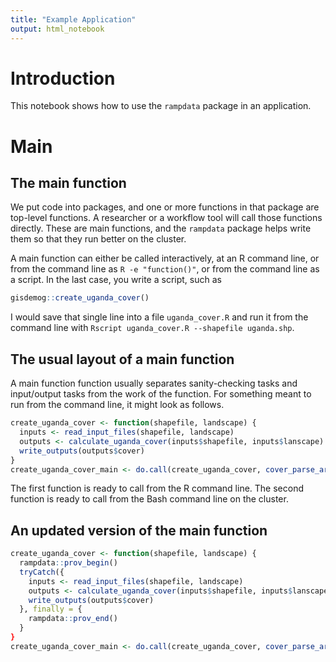 ```yaml
---
title: "Example Application"
output: html_notebook
---
```


# Introduction

This notebook shows how to use the `rampdata` package in an application.

# Main

## The main function

We put code into packages, and one or more functions in that package
are top-level functions. A researcher or a workflow tool will call
those functions directly. These are main functions, and the `rampdata`
package helps write them so that they run better on the cluster.

A main function can either be called interactively, at an R command line,
or from the command line as `R -e "function()"`, or from the command line
as a script. In the last case, you write a script, such as
```r
gisdemog::create_uganda_cover()
```
I would save that single line into a file `uganda_cover.R` and run it
from the command line with `Rscript uganda_cover.R --shapefile uganda.shp`.

## The usual layout of a main function

A main function function usually separates sanity-checking tasks
and input/output tasks from the work of the function. For something
meant to run from the command line, it might look as follows.
```r
create_uganda_cover <- function(shapefile, landscape) {
  inputs <- read_input_files(shapefile, landscape)
  outputs <- calculate_uganda_cover(inputs$shapefile, inputs$lanscape)
  write_outputs(outputs$cover)
}
create_uganda_cover_main <- do.call(create_uganda_cover, cover_parse_args(commandArgs()))
```
The first function is ready to call from the R command line.
The second function is ready to call from the Bash command line
on the cluster.

## An updated version of the main function

```r
create_uganda_cover <- function(shapefile, landscape) {
  rampdata::prov_begin()
  tryCatch({
    inputs <- read_input_files(shapefile, landscape)
    outputs <- calculate_uganda_cover(inputs$shapefile, inputs$lanscape)
    write_outputs(outputs$cover)
  }, finally = {
    rampdata::prov_end()
  }
}
create_uganda_cover_main <- do.call(create_uganda_cover, cover_parse_args(commandArgs()))
```
